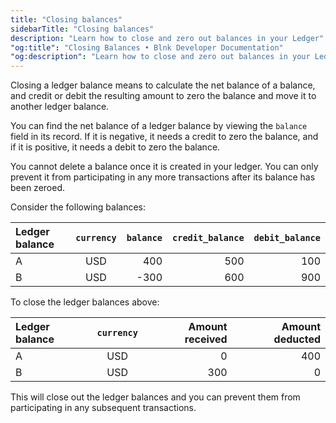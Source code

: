 ```yaml
---
title: "Closing balances"
sidebarTitle: "Closing balances"
description: "Learn how to close and zero out balances in your Ledger"
"og:title": "Closing Balances • Blnk Developer Documentation" 
"og:description": "Learn how to close and zero out balances in your Ledger"
---
```



Closing a ledger balance means to calculate the net balance of a balance, and credit or debit the resulting amount to zero the balance and move it to another ledger balance.

You can find the net balance of a ledger balance by viewing the `balance` field in its record. If it is negative, it needs a credit to zero the balance, and if it is positive, it needs a debit to zero the balance.

<Note>
    You cannot delete a balance once it is created in your ledger. You can only prevent it from participating in any more transactions after its balance has been zeroed.
</Note>

Consider the following balances:

| Ledger balance | `currency` | `balance` | `credit_balance` | `debit_balance`
| :--- | :---: | ---: | ---: | ---:
| A | USD | 400 | 500 | 100
| B | USD | -300 | 600 | 900

To close the ledger balances above:

| Ledger balance | `currency` | Amount received | Amount deducted
| :--- | :---: | ---: | ---:
| A | USD | 0 | 400
| B | USD | 300 | 0

This will close out the ledger balances and you can prevent them from participating in any subsequent transactions.

<NeedHelp />